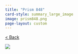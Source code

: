 ```yaml
---
title: "Prism 848"
card-style: summary_large_image
image: prism848.png
page-layout: custom
---
```


[\< Back](index.qmd){.btn .btn-secondary .btn role="button"}

![](prism848.png){.full-art-display}

